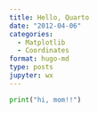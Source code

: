 ```yaml
---
title: Hello, Quarto
date: "2012-04-06"
categories: 
  - Matplotlib
  - Coordinates
format: hugo-md
type: posts
jupyter: wx
---
```


```python
print("hi, mom!!")

```